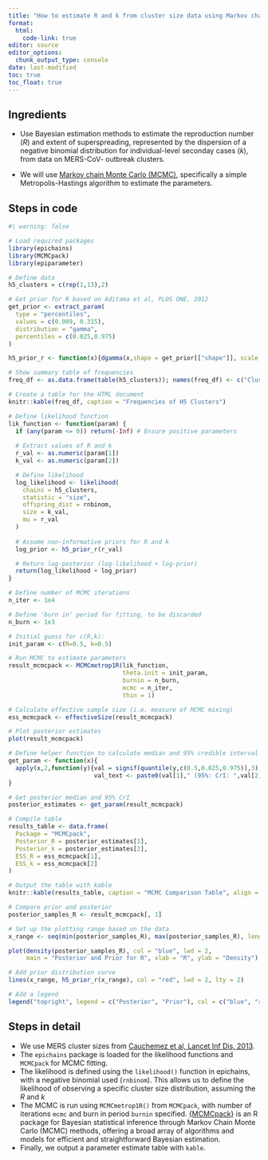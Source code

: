 ```yaml
---
title: "How to estimate R and k from cluster size data using Markov chain Monte Carlo?"
format: 
  html:
    code-link: true
editor: source
editor_options: 
  chunk_output_type: console
date: last-modified
toc: true
toc_float: true
---
```


## Ingredients

- Use Bayesian estimation methods to estimate the reproduction number ($R$) and extent of superspreading, represented by the dispersion of a negative binomial distribution for individual-level seconday cases ($k$), from data on MERS-CoV- outbreak clusters.

- We will use [Markov chain Monte Carlo (MCMC)](https://en.wikipedia.org/wiki/Markov_chain_Monte_Carlo), specifically a simple Metropolis-Hastings algorithm to estimate the parameters.


## Steps in code

```r
#| warning: false

# Load required packages
library(epichains)
library(MCMCpack)
library(epiparameter)
```

```r
# Define data
h5_clusters = c(rep(1,13),2)

# Get prior for R based on Aditama et al, PLOS ONE, 2012
get_prior <- extract_param(
  type = "percentiles",
  values = c(0.009, 0.315),
  distribution = "gamma",
  percentiles = c(0.025,0.975)
)

h5_prior_r <- function(x){dgamma(x,shape = get_prior[["shape"]], scale = get_prior[["scale"]])}

# Show summary table of frequencies
freq_df <- as.data.frame(table(h5_clusters)); names(freq_df) <- c("Cluster size", "Frequency")

# Create a table for the HTML document
knitr::kable(freq_df, caption = "Frequencies of H5 Clusters")

# Define likelihood function
lik_function <- function(param) {
  if (any(param <= 0)) return(-Inf) # Ensure positive parameters
  
  # Extract values of R and k
  r_val <- as.numeric(param[1])
  k_val <- as.numeric(param[2])

  # Define likelihood
  log_likelihood <- likelihood(
    chains = h5_clusters,
    statistic = "size",
    offspring_dist = rnbinom,
    size = k_val,
    mu = r_val
  )
  
  # Assume non-informative priors for R and k
  log_prior <- h5_prior_r(r_val)

  # Return log-posterior (log-likelihood + log-prior)
  return(log_likelihood + log_prior)
}

# Define number of MCMC iterations
n_iter <- 1e4

# Define 'burn in' period for fitting, to be discarded
n_burn <- 1e3

# Initial guess for c(R,k):
init_param <- c(R=0.5, k=0.5)

# Run MCMC to estimate parameters
result_mcmcpack <- MCMCmetrop1R(lik_function, 
                                theta.init = init_param, 
                                burnin = n_burn, 
                                mcmc = n_iter, 
                                thin = 1)

# Calculate effective sample size (i.e. measure of MCMC mixing)
ess_mcmcpack <- effectiveSize(result_mcmcpack)

# Plot posterior estimates
plot(result_mcmcpack)

# Define helper function to calculate median and 95% credible interval from data.frame of MCMC samples
get_param <- function(x){
  apply(x,2,function(y){val = signif(quantile(y,c(0.5,0.025,0.975)),3);
                        val_text <- paste0(val[1]," (95%: CrI: ",val[2],"-",val[3],")")})
}

# Get posterior median and 95% CrI
posterior_estimates <- get_param(result_mcmcpack)

# Compile table
results_table <- data.frame(
  Package = "MCMCpack",
  Posterior_R = posterior_estimates[1],
  Posterior_k = posterior_estimates[2],
  ESS_R = ess_mcmcpack[1],
  ESS_k = ess_mcmcpack[2]
)

# Output the table with kable
knitr::kable(results_table, caption = "MCMC Comparison Table", align = 'c')

# Compare prior and posterior
posterior_samples_R <- result_mcmcpack[, 1] 

# Set up the plotting range based on the data
x_range <- seq(min(posterior_samples_R), max(posterior_samples_R), length.out = 1000)

plot(density(posterior_samples_R), col = "blue", lwd = 2, 
     main = "Posterior and Prior for R", xlab = "R", ylab = "Density")

# Add prior distribution curve
lines(x_range, h5_prior_r(x_range), col = "red", lwd = 2, lty = 2)

# Add a legend
legend("topright", legend = c("Posterior", "Prior"), col = c("blue", "red"), lwd = 2, lty = c(1, 2))

```

## Steps in detail
- We use MERS cluster sizes from [Cauchemez et al, Lancet Inf Dis, 2013](https://www.thelancet.com/journals/laninf/article/PIIS1473-3099(13)70304-9/fulltext).
- The `epichains` package is loaded for the likelihood functions and `MCMCpack` for MCMC fitting.
- The likelihood is defined using the `likelihood()` function in epichains, with a negative binomial used (`rnbinom`). This allows us to define the likelihood of observing a specific cluster size distribution, assuming the $R$ and $k$
- The MCMC is run using `MCMCmetrop1R()` from `MCMCpack`, with number of iterations `mcmc` and burn in period `burnin` specified. [{MCMCpack}](https://cran.r-project.org/web/packages/MCMCpack/index.html) is an R package for Bayesian statistical inference through Markov Chain Monte Carlo (MCMC) methods, offering a broad array of algorithms and models for efficient and straightforward Bayesian estimation.
- Finally, we output a parameter estimate table with `kable`.
